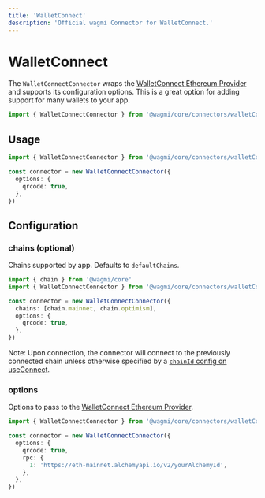 ```yaml
---
title: 'WalletConnect'
description: 'Official wagmi Connector for WalletConnect.'
---
```


# WalletConnect

The `WalletConnectConnector` wraps the [WalletConnect Ethereum Provider](https://walletconnect.com) and supports its configuration options. This is a great option for adding support for many wallets to your app.

```ts
import { WalletConnectConnector } from '@wagmi/core/connectors/walletConnect'
```

## Usage

```ts
import { WalletConnectConnector } from '@wagmi/core/connectors/walletConnect'

const connector = new WalletConnectConnector({
  options: {
    qrcode: true,
  },
})
```

## Configuration

### chains (optional)

Chains supported by app. Defaults to `defaultChains`.

```ts {5}
import { chain } from '@wagmi/core'
import { WalletConnectConnector } from '@wagmi/core/connectors/walletConnect'

const connector = new WalletConnectConnector({
  chains: [chain.mainnet, chain.optimism],
  options: {
    qrcode: true,
  },
})
```

Note: Upon connection, the connector will connect to the previously connected chain unless otherwise specified by a [`chainId` config on useConnect](/core/hooks/useConnect#chainid-optional).

### options

Options to pass to the [WalletConnect Ethereum Provider](https://walletconnect.com).

```ts {4-9}
import { WalletConnectConnector } from '@wagmi/core/connectors/walletConnect'

const connector = new WalletConnectConnector({
  options: {
    qrcode: true,
    rpc: {
      1: 'https://eth-mainnet.alchemyapi.io/v2/yourAlchemyId',
    },
  },
})
```
